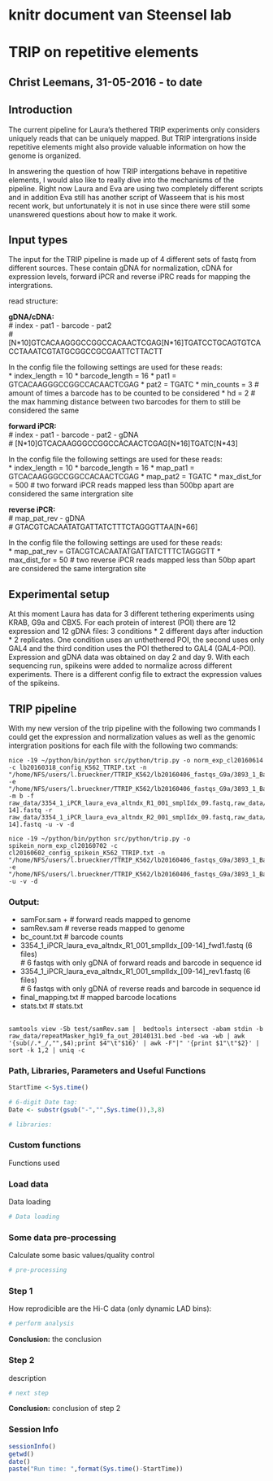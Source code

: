 
# knitr document van Steensel lab

# TRIP on repetitive elements
## Christ Leemans, 31-05-2016 - to date 

## Introduction
The current pipeline for Laura's thethered TRIP experiments only considers uniquely reads that can be uniquely mapped. But TRIP intergrations inside repetitive elements might also provide valuable information on how the genome is organized.

In answering the question of how TRIP intergations behave in repetitive elements, I would also like to really dive into the mechanisms of the pipeline. Right now Laura and Eva are using two completely different scripts and in addition Eva still has another script of Wasseem that is his most recent work, but unfortunately it is not in use since there were still some unanswered questions about how to make it work.

## Input types
The input for the TRIP pipeline is made up of 4 different sets of fastq from different sources. These contain gDNA for normalization, cDNA for expression levels, forward iPCR and reverse iPRC reads for mapping the intergrations.

read structure:

**gDNA/cDNA:**  
\# index - pat1 - barcode - pat2  
\# [N*10]GTCACAAGGGCCGGCCACAACTCGAG[N*16]TGATCCTGCAGTGTCACCTAAATCGTATGCGGCCGCGAATTCTTACTT

In the config file the following settings are used for these reads:  
* index_length = 10
* barcode_length = 16
* pat1 = GTCACAAGGGCCGGCCACAACTCGAG
* pat2 = TGATC
* min_counts = 3 # amount of times a barcode has to be counted to be considered
* hd = 2 # the max hamming distance between two barcodes for them to still be considered the same

**forward iPCR:**  
\# index - pat1 - barcode - pat2 - gDNA  
\# [N*10]GTCACAAGGGCCGGCCACAACTCGAG[N*16]TGATC[N*43]

In the config file the following settings are used for these reads:  
* index_length = 10
* barcode_length = 16
* map_pat1 = GTCACAAGGGCCGGCCACAACTCGAG
* map_pat2 = TGATC
* max_dist_for = 500 # two forward iPCR reads mapped less than 500bp apart are considered the same intergration site

**reverse iPCR:**  
\# map_pat_rev - gDNA  
\# GTACGTCACAATATGATTATCTTTCTAGGGTTAA[N*66]

In the config file the following settings are used for these reads:  
* map_pat_rev = GTACGTCACAATATGATTATCTTTCTAGGGTT
* max_dist_for = 50 # two reverse iPCR reads mapped less than 50bp apart are considered the same intergration site

## Experimental setup
At this moment Laura has data for 3 different tethering experiments using KRAB, G9a and CBX5. For each protein of interest (POI) there are 12 expression and 12 gDNA files: 3 conditions * 2 different days after induction * 2 replicates. One condition uses an unthethered POI, the second uses only GAL4 and the third condition uses the POI thethered to GAL4 (GAL4-POI). Expression and gDNA data was obtained on day 2 and day 9. With each sequencing run, spikeins were added to normalize across different experiments. There is a different config file to extract the expression values of the spikeins.

## TRIP pipeline

With my new version of the trip pipeline with the following two commands I could get the expression and normalization values as well as the genomic intergration positions for each file with the following two commands:

```shell
nice -19 ~/python/bin/python src/python/trip.py -o norm_exp_cl20160614 -c lb20160318_config_K562_TTRIP.txt -n "/home/NFS/users/l.brueckner/TTRIP_K562/lb20160406_fastqs_G9a/3893_1_BarcodedPool_NoIndex_TRIP_K562_G9a_[13:24].fq,/home/NFS/users/l.brueckner/TTRIP_K562/lb20160318_fastqs_TRIP_CBX5/3870_1_BarcodedPool_NoIndex_TRIP_K562_CBX5_[13:24]_modified.fq,/home/NFS/users/l.brueckner/TTRIP_K562/lb20160331_fastqs_TRIP_KRAB/3884_1_BarcodedPool_NoIndex_TRIP_K562_KRAB_[13:24].fq" -e "/home/NFS/users/l.brueckner/TTRIP_K562/lb20160406_fastqs_G9a/3893_1_BarcodedPool_NoIndex_TRIP_K562_G9a_[1:12].fq,/home/NFS/users/l.brueckner/TTRIP_K562/lb20160318_fastqs_TRIP_CBX5/3870_1_BarcodedPool_NoIndex_TRIP_K562_CBX5_[1:12]_modified.fq,/home/NFS/users/l.brueckner/TTRIP_K562/lb20160331_fastqs_TRIP_KRAB/3884_1_BarcodedPool_NoIndex_TRIP_K562_KRAB_[1:12].fq" -m b -f raw_data/3354_1_iPCR_laura_eva_altndx_R1_001_smplIdx_09.fastq,raw_data/3354_1_iPCR_laura_eva_altndx_R1_001_smplIdx_[10-14].fastq -r raw_data/3354_1_iPCR_laura_eva_altndx_R2_001_smplIdx_09.fastq,raw_data/3354_1_iPCR_laura_eva_altndx_R2_001_smplIdx_[10-14].fastq -u -v -d

nice -19 ~/python/bin/python src/python/trip.py -o spikein_norm_exp_cl20160702 -c cl20160602_config_spikein_K562_TTRIP.txt -n "/home/NFS/users/l.brueckner/TTRIP_K562/lb20160406_fastqs_G9a/3893_1_BarcodedPool_NoIndex_TRIP_K562_G9a_[13:24].fq,/home/NFS/users/l.brueckner/TTRIP_K562/lb20160318_fastqs_TRIP_CBX5/3870_1_BarcodedPool_NoIndex_TRIP_K562_CBX5_[13:24]_modified.fq,/home/NFS/users/l.brueckner/TTRIP_K562/lb20160331_fastqs_TRIP_KRAB/3884_1_BarcodedPool_NoIndex_TRIP_K562_KRAB_[13:24].fq" -e "/home/NFS/users/l.brueckner/TTRIP_K562/lb20160406_fastqs_G9a/3893_1_BarcodedPool_NoIndex_TRIP_K562_G9a_[1:12].fq,/home/NFS/users/l.brueckner/TTRIP_K562/lb20160318_fastqs_TRIP_CBX5/3870_1_BarcodedPool_NoIndex_TRIP_K562_CBX5_[1:12]_modified.fq,/home/NFS/users/l.brueckner/TTRIP_K562/lb20160331_fastqs_TRIP_KRAB/3884_1_BarcodedPool_NoIndex_TRIP_K562_KRAB_[1:12].fq" -u -v -d

```
### Output:
- samFor.sam	+	# forward reads mapped to genome  
- samRev.sam            # reverse reads mapped to genome  
- bc_count.txt          # barcode counts  
- 3354_1_iPCR_laura_eva_altndx_R1_001_smplIdx_[09-14]_fwd1.fastq (6 files)  
						# 6 fastqs with only gDNA of forward reads and barcode in sequence id  
- 3354_1_iPCR_laura_eva_altndx_R1_001_smplIdx_[09-14]_rev1.fastq (6 files)  
						# 6 fastqs with only gDNA of reverse reads and barcode in sequence id  
- final_mapping.txt     # mapped barcode locations
- stats.txt 			# stats.txt



##


```shell
samtools view -Sb test/samRev.sam |  bedtools intersect -abam stdin -b raw_data/repeatMasker_hg19_fa_out_20140131.bed -bed -wa -wb | awk '{sub(/.*_/,"",$4);print $4"\t"$16}' | awk -F"|" '{print $1"\t"$2}' | sort -k 1,2 | uniq -c
```
### Path, Libraries, Parameters and Useful Functions
```r

StartTime <-Sys.time()

# 6-digit Date tag:
Date <- substr(gsub("-","",Sys.time()),3,8) 

# libraries:


```

### Custom functions
Functions used


### Load data
Data loading 


```r

# Data loading

```


### Some data pre-processing
Calculate some basic values/quality control

```r
# pre-processing

```


### Step 1
How reprodicible are the Hi-C data (only dynamic LAD bins):

```r
# perform analysis
```
**Conclusion:** the conclusion



### Step 2
description

```r
# next step
```
**Conclusion:**
conclusion of step 2


### Session Info
```r

sessionInfo()
getwd()
date()
paste("Run time: ",format(Sys.time()-StartTime))

```

</body>
